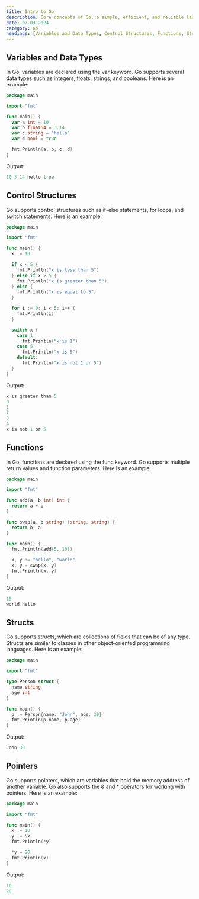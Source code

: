 ```yaml
---
title: Intro to Go
description: Core concepts of Go, a simple, efficient, and reliable language for building large-scale software systems.
date: 07.03.2024
category: Go
headings: [Variables and Data Types, Control Structures, Functions, Structs, Pointers]
---
```


## Variables and Data Types

In Go, variables are declared using the var keyword. Go supports several data types such as integers, floats, strings, and booleans. Here is an example:

```go
package main

import "fmt"

func main() {
  var a int = 10
  var b float64 = 3.14
  var c string = "hello"
  var d bool = true

  fmt.Println(a, b, c, d)
}
```

Output:

```go
10 3.14 hello true
```

## Control Structures

Go supports control structures such as if-else statements, for loops, and switch statements. Here is an example:

```go
package main

import "fmt"

func main() {
  x := 10

  if x < 5 {
    fmt.Println("x is less than 5")
  } else if x > 5 {
    fmt.Println("x is greater than 5")
  } else {
    fmt.Println("x is equal to 5")
  }

  for i := 0; i < 5; i++ {
    fmt.Println(i)
  }

  switch x {
    case 1:
      fmt.Println("x is 1")
    case 5:
      fmt.Println("x is 5")
    default:
      fmt.Println("x is not 1 or 5")
  }
}
```

Output:

```go
x is greater than 5
0
1
2
3
4
x is not 1 or 5
```

## Functions

In Go, functions are declared using the func keyword. Go supports multiple return values and function parameters. Here is an example:

```go
package main

import "fmt"

func add(a, b int) int {
  return a + b
}

func swap(a, b string) (string, string) {
  return b, a
}

func main() {
  fmt.Println(add(5, 10))

  x, y := "hello", "world"
  x, y = swap(x, y)
  fmt.Println(x, y)
}
```

Output:

```go
15
world hello
```

## Structs

Go supports structs, which are collections of fields that can be of any type. Structs are similar to classes in other object-oriented programming languages. Here is an example:

```go
package main

import "fmt"

type Person struct {
  name string
  age int
}

func main() {
  p := Person{name: "John", age: 30}
  fmt.Println(p.name, p.age)
}
```

Output:

```go
John 30
```

## Pointers

Go supports pointers, which are variables that hold the memory address of another variable. Go also supports the & and * operators for working with pointers. Here is an example:

```go
package main

import "fmt"

func main() {
  x := 10
  y := &x
  fmt.Println(*y)

  *y = 20
  fmt.Println(x)
}
```

Output:

```go
10
20
```
